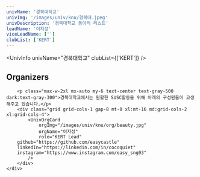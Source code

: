 ```yaml
---
univName: '경북대학교'
univImg: '/images/univ/knu/경북대.jpeg'
univDescription: '경북대학교 동아리 리스트'
leadName: '이지성'
viceLeadName: ['']
clubList: ['KERT']
---
```




<UnivInfo
	univName="경북대학교"
	clubList={['KERT']}
/>


<section class="bg-white dark:bg-gray-900">
	<div class="container px-6 py-10 mx-auto">
		<h1 class="text-2xl font-semibold text-center text-gray-800 capitalize lg:text-3xl dark:text-white">Organizers</h1>

		<p class="max-w-2xl mx-auto my-6 text-center text-gray-500 dark:text-gray-300">경북대학교에서는 원활한 SUSC활동을 위해 아래의 구성원들이 고생해주고 있습니다.</p>
		<div class="grid grid-cols-1 gap-8 mt-8 xl:mt-16 md:grid-cols-2 xl:grid-cols-4">
			<UnivOrgCard 
				orgImg="/images/univ/knu/org/beauty.jpg"
				orgName="이지성"
				role="KERT Lead"
        github="https://github.com/easycastle"
        linkedIn="https://linkedin.com/in/cocoquiet"
        instagram="https://www.instagram.com/easy_sng03"
			/>
		</div>
	</div>
</section>